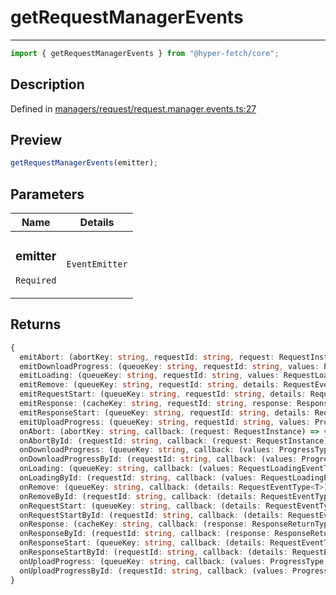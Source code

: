 # getRequestManagerEvents

<div class="api-docs__separator" data-reactroot="">

---

</div><div class="api-docs__import" data-reactroot="">

```ts
import { getRequestManagerEvents } from "@hyper-fetch/core";
```

</div><div class="api-docs__section">

## Description

</div><div class="api-docs__description"><span class="api-docs__do-not-parse">

</span></div><p class="api-docs__definition">

Defined in
[managers/request/request.manager.events.ts:27](https://github.com/BetterTyped/hyper-fetch/blob/c44d728f/packages/core/src/managers/request/request.manager.events.ts#L27)

</p><div class="api-docs__section">

## Preview

</div><div class="api-docs__preview fn">

```ts
getRequestManagerEvents(emitter);
```

</div><div class="api-docs__section">

## Parameters

</div>
<div class="api-docs__parameters">
<table>
<thead><tr><th>Name</th><th>Details</th></tr></thead>
<tbody><tr param-data="emitter"><td class="api-docs__param-name required">

### emitter

`Required`

</td><td class="api-docs__param-type">

`EventEmitter`

</td></tr></tbody></table></div><div class="api-docs__section">

## Returns

</div><div class="api-docs__returns">

```ts
{
  emitAbort: (abortKey: string, requestId: string, request: RequestInstance) => void;
  emitDownloadProgress: (queueKey: string, requestId: string, values: ProgressType, details: RequestEventType<RequestInstance>) => void;
  emitLoading: (queueKey: string, requestId: string, values: RequestLoadingEventType) => void;
  emitRemove: (queueKey: string, requestId: string, details: RequestEventType<T>) => void;
  emitRequestStart: (queueKey: string, requestId: string, details: RequestEventType<RequestInstance>) => void;
  emitResponse: (cacheKey: string, requestId: string, response: ResponseReturnType<unknown, unknown, AdapterType>, details: ResponseDetailsType) => void;
  emitResponseStart: (queueKey: string, requestId: string, details: RequestEventType<RequestInstance>) => void;
  emitUploadProgress: (queueKey: string, requestId: string, values: ProgressType, details: RequestEventType<RequestInstance>) => void;
  onAbort: (abortKey: string, callback: (request: RequestInstance) => void) => VoidFunction;
  onAbortById: (requestId: string, callback: (request: RequestInstance) => void) => VoidFunction;
  onDownloadProgress: (queueKey: string, callback: (values: ProgressType, details: RequestEventType<T>) => void) => VoidFunction;
  onDownloadProgressById: (requestId: string, callback: (values: ProgressType, details: RequestEventType<T>) => void) => VoidFunction;
  onLoading: (queueKey: string, callback: (values: RequestLoadingEventType) => void) => VoidFunction;
  onLoadingById: (requestId: string, callback: (values: RequestLoadingEventType) => void) => VoidFunction;
  onRemove: (queueKey: string, callback: (details: RequestEventType<T>) => void) => VoidFunction;
  onRemoveById: (requestId: string, callback: (details: RequestEventType<T>) => void) => VoidFunction;
  onRequestStart: (queueKey: string, callback: (details: RequestEventType<T>) => void) => VoidFunction;
  onRequestStartById: (requestId: string, callback: (details: RequestEventType<T>) => void) => VoidFunction;
  onResponse: (cacheKey: string, callback: (response: ResponseReturnType<Response, ErrorType, AdapterType>, details: ResponseDetailsType) => void) => VoidFunction;
  onResponseById: (requestId: string, callback: (response: ResponseReturnType<Response, ErrorType, AdapterType>, details: ResponseDetailsType) => void) => VoidFunction;
  onResponseStart: (queueKey: string, callback: (details: RequestEventType<T>) => void) => VoidFunction;
  onResponseStartById: (requestId: string, callback: (details: RequestEventType<T>) => void) => VoidFunction;
  onUploadProgress: (queueKey: string, callback: (values: ProgressType, details: RequestEventType<T>) => void) => VoidFunction;
  onUploadProgressById: (requestId: string, callback: (values: ProgressType, details: RequestEventType<T>) => void) => VoidFunction;
}
```

</div>
